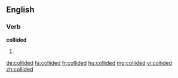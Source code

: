 ==English==

===Verb===
'''collided'''
# {{en-past of|collide}}

[[de:collided]]
[[fa:collided]]
[[fr:collided]]
[[hu:collided]]
[[mg:collided]]
[[vi:collided]]
[[zh:collided]]
